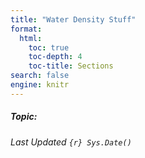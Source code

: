 ```yaml
---
title: "Water Density Stuff"
format:
  html:
    toc: true
    toc-depth: 4
    toc-title: Sections
search: false
engine: knitr
---
```


##### Topic: 

*Last Updated `{r} Sys.Date()`*

